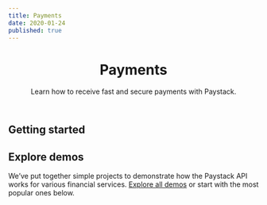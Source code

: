 ```yaml
---
title: Payments
date: 2020-01-24
published: true
---
```


<header>
	<h1>Payments</h1>
	<p>Learn how to receive fast and secure payments with Paystack.</p>
</header>

## Getting started
<CardContainer>
  <Card header={{ title: 'Accept Payments', route: '/payments/accept-payments'}}
    description="Customers can pay you using any of our supported payment methods." />
  <Card header={{ title: 'Recurring Charges', route: '/payments/recurring-charges' }}
    description="Charge customers on a recurring basis with subscriptions or authorizations." />
  <Card header={{ title: 'Split Payments', route: '/payments/split-payments'}}
    description="Automatically split your transaction payouts into multiple accounts." />
  <Card header={{ title: 'Libraries and Plugins', route: '/libraries-and-plugins' }}
    description="Integrate to Paystack with plugins and libraries of your preferred language." />
</CardContainer>


## Explore demos
We’ve put together simple projects to demonstrate how the Paystack API works for various financial services. <a href="https://github.com/PaystackOSS/" target="_blank" rel="noopener noreferrer">Explore all demos</a> or start with the most popular ones below.

<CardContainer>
  <DemoCard
    title="Gift Store"
    link="PaystackOSS/sample-gift-store"
    apis={[
      { title: 'Accept Payments', route: '/payments/accept-payments' },
      { title: 'Verify Payments', route: '/payments/verify-payments' },
    ]}
  />
  <DemoCard
    title="Movie Ticket"
    link="PaystackOSS/sample-movie-ticket"
    apis={[
      { title: 'Accept Payments', route: '/payments/accept-payments' },
      { title: 'Verify Payments', route: '/payments/verify-payments' },
    ]}
  />
</CardContainer>
